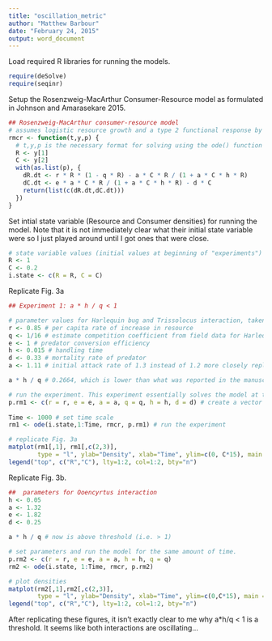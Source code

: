 ```yaml
---
title: "oscillation_metric"
author: "Matthew Barbour"
date: "February 24, 2015"
output: word_document
---
```


Load required R libraries for running the models.
```r
require(deSolve)
require(seqinr)
```

Setup the Rosenzweig-MacArthur Consumer-Resource model as formulated in Johnson and Amarasekare 2015. 
```r
## Rosenzweig-MacArthur consumer-resource model 
# assumes logistic resource growth and a type 2 functional response by the consumer (i.e. consumption rate saturates with resource density). This function is necessary for the ordinary differential equation solver, ode() 
rmcr <- function(t,y,p) {
  # t,y,p is the necessary format for solving using the ode() function in R
  R <- y[1]
  C <- y[2]
  with(as.list(p), {
    dR.dt <- r * R * (1 - q * R) - a * C * R / (1 + a * C * h * R)
    dC.dt <- e * a * C * R / (1 + a * C * h * R) - d * C
    return(list(c(dR.dt,dC.dt)))
  })
}
```

Set intial state variable (Resource and Consumer densities) for running the model. Note that it is not immediately clear what their initial state variable were so I just played around until I got ones that were close.
```r
# state variable values (initial values at beginning of "experiments")
R <- 1
C <- 0.2
i.state <- c(R = R, C = C) 
```

Replicate Fig. 3a
```r
## Experiment 1: a * h / q < 1

# parameter values for Harlequin bug and Trissolocus interaction, taken from Fig. 3 in Johnson & Amarasekare 2015
r <- 0.85 # per capita rate of increase in resource
q <- 1/16 # estimate competition coefficient from field data for Harlequin bug
e <- 1 # predator conversion efficiency
h <- 0.015 # handling time
d <- 0.33 # mortality rate of predator
a <- 1.11 # initial attack rate of 1.3 instead of 1.2 more closely replicates the figures in the book

a * h / q # 0.2664, which is lower than what was reported in the manuscript (0.35)

# run the experiment. This experiment essentially solves the model at the initial C and R densities, and takes the new C and R densities and reruns the model, and so on until the end of time.
p.rm1 <- c(r = r, e = e, a = a, q = q, h = h, d = d) # create a vector for the parameters for experiment #1
 
Time <- 1000 # set time scale
rm1 <- ode(i.state,1:Time, rmcr, p.rm1) # run the experiment 

# replicate Fig. 3a
matplot(rm1[,1], rm1[,c(2,3)],
        type = "l", ylab="Density", xlab="Time", ylim=c(0, C*15), main = "Trissolcus interaction")
legend("top", c("R","C"), lty=1:2, col=1:2, bty="n")
```

Replicate Fig. 3b. 
```r
##  parameters for Ooencyrtus interaction
h <- 0.05 
a <- 1.32 
e <- 1.82 
d <- 0.25 

a * h / q # now is above threshold (i.e. > 1)

# set parameters and run the model for the same amount of time.
p.rm2 <- c(r = r, e = e, a = a, h = h, q = q)
rm2 <- ode(i.state, 1:Time, rmcr, p.rm2)

# plot densities
matplot(rm2[,1],rm2[,c(2,3)], 
        type = "l", ylab="Density", xlab="Time", ylim=c(0,C*15), main = "Ooencyrtus interaction")
legend("top", c("R","C"), lty=1:2, col=1:2, bty="n")
```

After replicating these figures, it isn't exactly clear to me why a*h/q < 1 is a threshold. It seems like both interactions are oscillating...